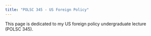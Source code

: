 ---
title: "POLSC 345 - US Foreign Policy"
---


This page is dedicated to my US foreign policy undergraduate lecture (POLSC 345).